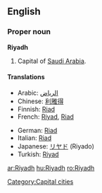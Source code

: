 ==English==

===Proper noun===
'''Riyadh'''

# Capital of [[Saudi Arabia]].

====Translations====
{{top}}
*Arabic: [[الرياض]]
*Chinese: [[利雅得]]
*Finnish: [[Riad]]
*French: [[Riyad]], [[Riad]]
{{mid}}
*German: [[Riad]] {{n}}
*Italian: [[Riad]] {{f}}
*Japanese: [[リヤド]] (Riyado)
*Turkish: [[Riyad]]
{{bottom}}

[[Category:Capital cities]]

[[ar:Riyadh]]
[[hu:Riyadh]]
[[ro:Riyadh]]